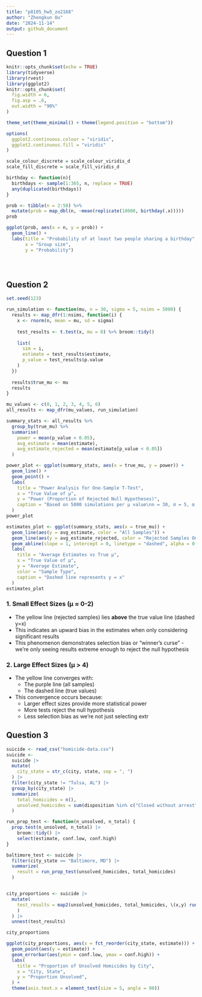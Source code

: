 ```yaml
---
title: "p8105_hw5_zo2168"
author: "Zhengkun Ou"
date: "2024-11-14"
output: github_document
---
```


## Question 1
```r
knitr::opts_chunk$set(echo = TRUE)
library(tidyverse)
library(rvest)
library(ggplot2)
knitr::opts_chunk$set(
  fig.width = 6,
  fig.asp = .6,
  out.width = "90%"
)

theme_set(theme_minimal() + theme(legend.position = "bottom"))

options(
  ggplot2.continuous.colour = "viridis",
  ggplot2.continuous.fill = "viridis"
)

scale_colour_discrete = scale_colour_viridis_d
scale_fill_discrete = scale_fill_viridis_d
```

```r
birthday <- function(n){
  birthdays <- sample(1:365, n, replace = TRUE)
  any(duplicated(birthdays))
}

prob <- tibble(n = 2:50) %>%
  mutate(prob = map_dbl(n, ~mean(replicate(10000, birthday(.x)))))
prob

ggplot(prob, aes(x = n, y = prob)) +
  geom_line() +
  labs(title = "Probability of at least two people sharing a birthday",
       x = "Group size",
       y = "Probability")





```

## Question 2
```r
set.seed(123)

run_simulation <- function(mu, n = 30, sigma = 5, nsims = 5000) {
  results <- map_dfr(1:nsims, function(i) {
    x <- rnorm(n, mean = mu, sd = sigma)
    
    test_results <- t.test(x, mu = 0) %>% broom::tidy()
    
    list(
      sim = i,
      estimate = test_results$estimate,
      p_value = test_results$p.value
    )
  })
  
  results$true_mu <- mu
  results
}

mu_values <- c(0, 1, 2, 3, 4, 5, 6)
all_results <- map_dfr(mu_values, run_simulation)

summary_stats <- all_results %>%
  group_by(true_mu) %>%
  summarise(
    power = mean(p_value < 0.05),
    avg_estimate = mean(estimate),
    avg_estimate_rejected = mean(estimate[p_value < 0.05])
  )

```


```r
power_plot <- ggplot(summary_stats, aes(x = true_mu, y = power)) +
  geom_line() +
  geom_point() +
  labs(
    title = "Power Analysis for One-Sample T-Test",
    x = "True Value of μ",
    y = "Power (Proportion of Rejected Null Hypotheses)",
    caption = "Based on 5000 simulations per μ value\nn = 30, σ = 5, α = 0.05"
  )
power_plot
```
```r
estimates_plot <- ggplot(summary_stats, aes(x = true_mu)) +
  geom_line(aes(y = avg_estimate, color = "All Samples")) +
  geom_line(aes(y = avg_estimate_rejected, color = "Rejected Samples Only")) +
  geom_abline(slope = 1, intercept = 0, linetype = "dashed", alpha = 0.5) +
  labs(
    title = "Average Estimates vs True μ",
    x = "True Value of μ",
    y = "Average Estimate",
    color = "Sample Type",
    caption = "Dashed line represents y = x"
  )
estimates_plot
```

### 1. Small Effect Sizes (μ ≈ 0-2)
* The yellow line (rejected samples) lies **above** the true value line (dashed y=x)
* This indicates an upward bias in the estimates when only considering significant results
* This phenomenon demonstrates selection bias or "winner's curse" - we're only seeing results extreme enough to reject the null hypothesis

### 2. Large Effect Sizes (μ > 4)
* The yellow line converges with:
    + The purple line (all samples)
    + The dashed line (true values)
* This convergence occurs because:
    + Larger effect sizes provide more statistical power
    + More tests reject the null hypothesis
    + Less selection bias as we're not just selecting extr

## Question 3
```r
suicide <- read_csv("homicide-data.csv")
suicide <- 
  suicide |>
  mutate(
    city_state = str_c(city, state, sep = ", ")
  ) |>
  filter(city_state != "Tulsa, AL") |>
  group_by(city_state) |>
  summarize(
    total_homicides = n(),
    unsolved_homicides = sum(disposition %in% c("Closed without arrest", "Open/No arrest"))
  )

run_prop_test <- function(n_unsolved, n_total) {
  prop.test(n_unsolved, n_total) |>
    broom::tidy() |>
    select(estimate, conf.low, conf.high)
}

baltimore_test <- suicide |>
  filter(city_state == "Baltimore, MD") |>
  summarize(
    result = run_prop_test(unsolved_homicides, total_homicides)
  )


city_proportions <- suicide |>
  mutate(
    test_results = map2(unsolved_homicides, total_homicides, \(x,y) run_prop_test(x, y)
    )
  ) |>
  unnest(test_results)

city_proportions
```

```r
ggplot(city_proportions, aes(x = fct_reorder(city_state, estimate))) +
  geom_point(aes(y = estimate)) +
  geom_errorbar(aes(ymin = conf.low, ymax = conf.high)) +
  labs(
    title = "Proportion of Unsolved Homicides by City",
    x = "City, State",
    y = "Proportion Unsolved",
  ) +
  theme(axis.text.x = element_text(size = 5, angle = 90))
```



